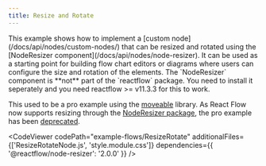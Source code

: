 ```yaml
---
title: Resize and Rotate
---
```




<ExampleLayout>
This example shows how to implement a [custom node](/docs/api/nodes/custom-nodes/) that can be resized and rotated using the [NodeResizer component](/docs/api/nodes/node-resizer). It can be used as a starting point for building flow chart editors or diagrams where users can configure the size and rotation of the elements.

<Callout type="info">
The `NodeResizer` component is **not** part of the `reactflow` package. You need to install it seperately and you need reactflow >= v11.3.3 for this to work.

This used to be a pro example using the [moveable](https://www.npmjs.com/package/moveable) library. As React Flow now supports resizing through the [NodeResizer package](/docs/api/nodes/node-resizer), the pro example has been [deprecated](/docs/examples/nodes/resize-rotate-moveable-deprecated).

</Callout>

<CodeViewer
  codePath="example-flows/ResizeRotate"
  additionalFiles={['ResizeRotateNode.js', 'style.module.css']}
  dependencies={{ '@reactflow/node-resizer': '2.0.0' }}
/>
</ExampleLayout>
